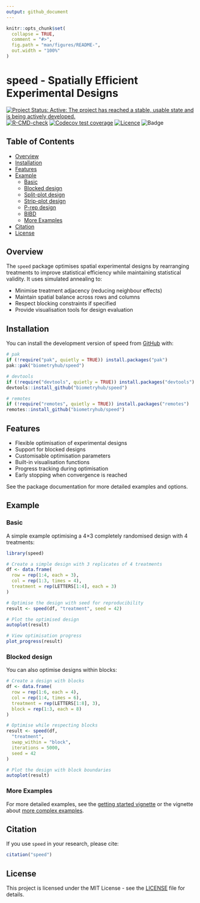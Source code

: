 ```yaml
---
output: github_document
---
```


<!-- README.md is generated from README.Rmd. Please edit that file -->

```r
knitr::opts_chunk$set(
  collapse = TRUE,
  comment = "#>",
  fig.path = "man/figures/README-",
  out.width = "100%"
)
```

# speed - Spatially Efficient Experimental Designs

<!-- badges: start -->
[![Project Status: Active:  The project has reached a stable, usable state and is being actively developed.](https://www.repostatus.org/badges/latest/active.svg)](https://www.repostatus.org/#active)
[![R-CMD-check](https://github.com/biometryhub/speed/actions/workflows/R-CMD-check.yaml/badge.svg)](https://github.com/biometryhub/speed/actions/workflows/R-CMD-check.yaml)
[![Codecov test coverage](https://codecov.io/gh/biometryhub/speed/graph/badge.svg)](https://app.codecov.io/gh/biometryhub/speed)
[![Licence](https://img.shields.io/github/license/mashape/apistatus.svg)](https://choosealicense.com/licenses/mit/)
![Badge](https://hitscounter.dev/api/hit?url=https%3A%2F%2Fbiometryhub.github.io%2Fspeed&label=Hits&icon=arrow-down-circle&color=%23198754)
<!-- badges: end -->

## Table of Contents

* [Overview](#overview)
* [Installation](#installation)
* [Features](#features)
* [Example](#example)
  * [Basic](#basic)
  * [Blocked design](#blocked-design)
  * [Split-plot design][split-plot]
  * [Strip-plot design][strip-plot]
  * [P-rep design][p-rep]
  * [BIBD][bibd]
  * [More Examples](#more-examples)
* [Citation](#citation)
* [License](#license)

## Overview

The `speed` package optimises spatial experimental designs by rearranging treatments to improve statistical efficiency while maintaining statistical validity. It uses simulated annealing to:

- Minimise treatment adjacency (reducing neighbour effects)
- Maintain spatial balance across rows and columns
- Respect blocking constraints if specified
- Provide visualisation tools for design evaluation

## Installation

You can install the development version of speed from [GitHub](https://github.com/biometryhub/speed) with:

```r
# pak
if (!require("pak", quietly = TRUE)) install.packages("pak")
pak::pak("biometryhub/speed")

# devtools
if (!require("devtools", quietly = TRUE)) install.packages("devtools")
devtools::install_github("biometryhub/speed")

# remotes
if (!require("remotes", quietly = TRUE)) install.packages("remotes")
remotes::install_github("biometryhub/speed")
```

## Features

- Flexible optimisation of experimental designs
- Support for blocked designs
- Customisable optimisation parameters
- Built-in visualisation functions
- Progress tracking during optimisation
- Early stopping when convergence is reached

See the package documentation for more detailed examples and options.

## Example

### Basic

A simple example optimising a 4×3 completely randomised design with 4 treatments:

```r
library(speed)

# Create a simple design with 3 replicates of 4 treatments
df <- data.frame(
  row = rep(1:4, each = 3),
  col = rep(1:3, times = 4),
  treatment = rep(LETTERS[1:4], each = 3)
)

# Optimise the design with seed for reproducibility
result <- speed(df, "treatment", seed = 42)

# Plot the optimised design
autoplot(result)

# View optimisation progress
plot_progress(result)
```

### Blocked design

You can also optimise designs within blocks:

```r
# Create a design with blocks
df <- data.frame(
  row = rep(1:6, each = 4),
  col = rep(1:4, times = 6),
  treatment = rep(LETTERS[1:8], 3),
  block = rep(1:3, each = 8)
)

# Optimise while respecting blocks
result <- speed(df,
  "treatment",
  swap_within = "block",
  iterations = 5000,
  seed = 42
)

# Plot the design with block boundaries
autoplot(result)
```

### More Examples

For more detailed examples, see the [getting started vignette](https://biometryhub.github.io/speed/articles/speed.html) or the vignette about [more complex examples](https://biometryhub.github.io/speed/articles/complex_designs.html).

## Citation

If you use `speed` in your research, please cite:

```r
citation("speed")
```

## License

This project is licensed under the MIT License - see the [LICENSE](LICENSE.md) file for details.

<!-- external -->

[split-plot]: https://biometryhub.github.io/speed/articles/speed.html#split-plot-design
[strip-plot]: https://biometryhub.github.io/speed/articles/complex_designs.html#strip-plot-designs
[p-rep]: https://biometryhub.github.io/speed/articles/complex_designs.html#p-rep-partially-replicated-designs
[bibd]: https://biometryhub.github.io/speed/articles/complex_designs.html#balanced-incomplete-block-design-bibd
